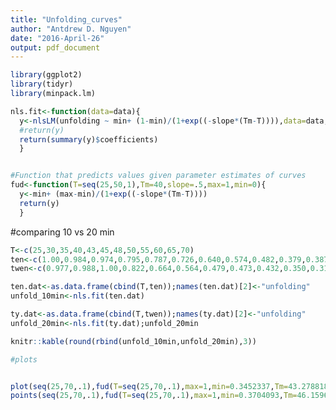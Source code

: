 ```yaml
---
title: "Unfolding_curves"
author: "Antdrew D. Nguyen"
date: "2016-April-26"
output: pdf_document
---
```

```r
library(ggplot2)
library(tidyr)
library(minpack.lm)

nls.fit<-function(data=data){
  y<-nlsLM(unfolding ~ min+ (1-min)/(1+exp((-slope*(Tm-T)))),data=data, start=list(slope=.5,Tm=45,min=.3), trace=TRUE,control=nls.control(warnOnly = TRUE, tol = 1e-05, maxiter=1000))
  #return(y)
  return(summary(y)$coefficients)
  }


#Function that predicts values given parameter estimates of curves
fud<-function(T=seq(25,50,1),Tm=40,slope=.5,max=1,min=0){
  y<-min+ (max-min)/(1+exp((-slope*(Tm-T))))
  return(y)
  }
```

#comparing 10 vs 20 min
```r
T<-c(25,30,35,40,43,45,48,50,55,60,65,70)
ten<-c(1.00,0.984,0.974,0.795,0.787,0.726,0.640,0.574,0.482,0.379,0.387,0.392)
twen<-c(0.977,0.988,1.00,0.822,0.664,0.564,0.479,0.473,0.432,0.350,0.315,0.304)

ten.dat<-as.data.frame(cbind(T,ten));names(ten.dat)[2]<-"unfolding"
unfold_10min<-nls.fit(ten.dat)

ty.dat<-as.data.frame(cbind(T,twen));names(ty.dat)[2]<-"unfolding"
unfold_20min<-nls.fit(ty.dat);unfold_20min

knitr::kable(round(rbind(unfold_10min,unfold_20min),3))

#plots


plot(seq(25,70,.1),fud(T=seq(25,70,.1),max=1,min=0.3452337,Tm=43.2788185,slope=0.2824321),pch=15,col="red",ylab="Proportion non-denatured",xlab="Tempearture")
points(seq(25,70,.1),fud(T=seq(25,70,.1),max=1,min=0.3704093,Tm=46.159662,slope=0.1923073))


```

